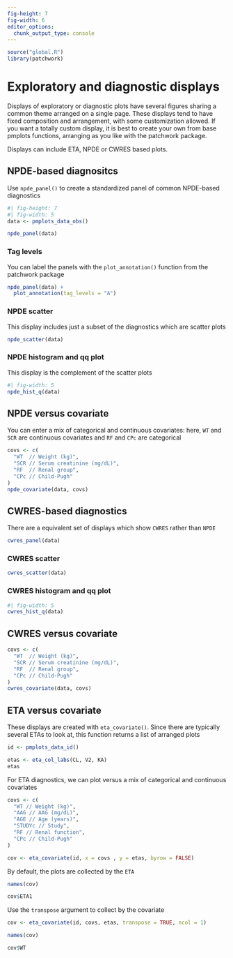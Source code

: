 ```yaml
---
fig-height: 7
fig-width: 6
editor_options: 
  chunk_output_type: console
---
```


```r
source("global.R")
library(patchwork)
```

# Exploratory and diagnostic displays

Displays of exploratory or diagnostic plots have several figures
sharing a common theme arranged on a single page. These displays tend to 
have fixed composition and arrangement, with some customization allowed. If 
you want a totally custom display, it is best to create your own from base
pmplots functions, arranging as you like with the patchwork package. 

Displays can include ETA, NPDE or CWRES based plots. 


## NPDE-based diagnositcs

Use `npde_panel()` to create a standardized panel of common
NPDE-based diagnostics

```r
#| fig-height: 7
#| fig-width: 5 
data <- pmplots_data_obs()

npde_panel(data)
```

### Tag levels 

You can label the panels with the `plot_annotation()` 
function from the patchwork package

```r
npde_panel(data) + 
  plot_annotation(tag_levels = "A")
```

### NPDE scatter

This display includes just a subset of the diagnostics which are scatter plots

```r
npde_scatter(data)
```

### NPDE histogram and qq plot

This display is the complement of the scatter plots

```r
#| fig-width: 5
npde_hist_q(data)
```

## NPDE versus covariate

You can enter a mix of categorical and continuous covariates: here, 
`WT` and `SCR` are continuous covariates and `RF` and `CPc` are 
categorical

```r
covs <- c(
  "WT  // Weight (kg)", 
  "SCR // Serum creatinine (mg/dL)", 
  "RF  // Renal group", 
  "CPc // Child-Pugh"
)
npde_covariate(data, covs)
```


## CWRES-based diagnostics

There are a equivalent set of displays which show `CWRES` rather than 
`NPDE`

```r
cwres_panel(data) 
```

### CWRES scatter

```r
cwres_scatter(data)
```

### CWRES histogram and qq plot

```r
#| fig-width: 5
cwres_hist_q(data)
```

## CWRES versus covariate

```r
covs <- c(
  "WT  // Weight (kg)", 
  "SCR // Serum creatinine (mg/dL)", 
  "RF  // Renal group", 
  "CPc // Child-Pugh"
)
cwres_covariate(data, covs)
```


## ETA versus covariate

These displays are created with `eta_covariate()`. Since there are typically several ETAs to look at, this function returns a list of 
arranged plots

```r
id <- pmplots_data_id()
```

```r
etas <- eta_col_labs(CL, V2, KA)
etas
```

For ETA diagnostics, we can plot versus a mix of categorical and 
continuous covariates

```r
covs <- c(
  "WT // Weight (kg)", 
  "AAG // AAG (mg/dL)", 
  "AGE // Age (years)", 
  "STUDYc // Study", 
  "RF // Renal function", 
  "CPc // Child-Pugh"
)

cov <- eta_covariate(id, x = covs , y = etas, byrow = FALSE) 
```

By default, the plots are collected by the `ETA`

```r
names(cov)

cov$ETA1
```

Use the `transpose` argument to collect by the covariate

```r
cov <- eta_covariate(id, covs, etas, transpose = TRUE, ncol = 1)

names(cov)
```

```r
cov$WT
```





